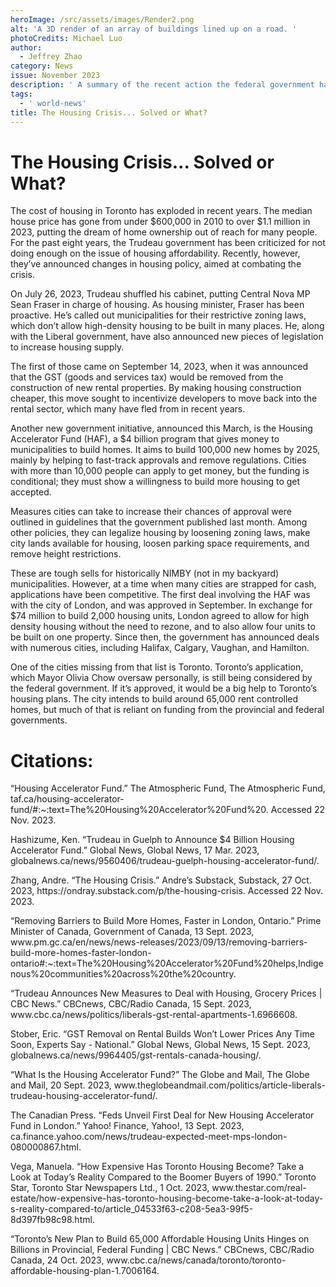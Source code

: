 ```yaml
---
heroImage: /src/assets/images/Render2.png
alt: 'A 3D render of an array of buildings lined up on a road. '
photoCredits: Michael Luo
author:
  - Jeffrey Zhao
category: News
issue: November 2023
description: ' A summary of the recent action the federal government has taken to combat the housing crisis. '
tags:
  - ' world-news'
title: The Housing Crisis... Solved or What?
---
```


# The Housing Crisis... Solved or What?

The cost of housing in Toronto has exploded in recent years. The median house price has gone from under $600,000 in 2010 to over $1.1 million in 2023, putting the dream of home ownership out of reach for many people. For the past eight years, the Trudeau government has been criticized for not doing enough on the issue of housing affordability. Recently, however, they’ve announced changes in housing policy, aimed at combating the crisis.

On July 26, 2023, Trudeau shuffled his cabinet, putting Central Nova MP Sean Fraser in charge of housing. As housing minister, Fraser has been proactive. He’s called out municipalities for their restrictive zoning laws, which don’t allow high-density housing to be built in many places. He, along with the Liberal government, have also announced new pieces of legislation to increase housing supply.

The first of those came on September 14, 2023, when it was announced that the GST (goods and services tax) would be removed from the construction of new rental properties. By making housing construction cheaper, this move sought to incentivize developers to move back into the rental sector, which many have fled from in recent years.

Another new government initiative, announced this March, is the Housing Accelerator Fund (HAF), a $4 billion program that gives money to municipalities to build homes. It aims to build 100,000 new homes by 2025, mainly by helping to fast-track approvals and remove regulations. Cities with more than 10,000 people can apply to get money, but the funding is conditional; they must show a willingness to build more housing to get accepted.

Measures cities can take to increase their chances of approval were outlined in guidelines that the government published last month. Among other policies, they can legalize housing by loosening zoning laws, make city lands available for housing, loosen parking space requirements, and remove height restrictions.

These are tough sells for historically NIMBY (not in my backyard) municipalities. However, at a time when many cities are strapped for cash, applications have been competitive. The first deal involving the HAF was with the city of London, and was approved in September. In exchange for $74 million to build 2,000 housing units, London agreed to allow for high density housing without the need to rezone, and to also allow four units to be built on one property. Since then, the government has announced deals with numerous cities, including Halifax, Calgary, Vaughan, and Hamilton.

One of the cities missing from that list is Toronto. Toronto’s application, which Mayor Olivia Chow oversaw personally, is still being considered by the federal government. If it’s approved, it would be a big help to Toronto’s housing plans. The city intends to build around 65,000 rent controlled homes, but much of that is reliant on funding from the provincial and federal governments.

# Citations:

“Housing Accelerator Fund.” The Atmospheric Fund, The Atmospheric Fund, taf.ca/housing-accelerator-fund/#:\~:text=The%20Housing%20Accelerator%20Fund%20. Accessed 22 Nov. 2023.

Hashizume, Ken. “Trudeau in Guelph to Announce $4 Billion Housing Accelerator Fund.” Global News, Global News, 17 Mar. 2023, globalnews.ca/news/9560406/trudeau-guelph-housing-accelerator-fund/.

Zhang, Andre. “The Housing Crisis.” Andre’s Substack, Substack, 27 Oct. 2023, https\://ondray.substack.com/p/the-housing-crisis. Accessed 22 Nov. 2023.

“Removing Barriers to Build More Homes, Faster in London, Ontario.” Prime Minister of Canada, Government of Canada, 13 Sept. 2023, www\.pm.gc.ca/en/news/news-releases/2023/09/13/removing-barriers-build-more-homes-faster-london-ontario#:\~:text=The%20Housing%20Accelerator%20Fund%20helps,Indigenous%20communities%20across%20the%20country.

“Trudeau Announces New Measures to Deal with Housing, Grocery Prices | CBC News.” CBCnews, CBC/Radio Canada, 15 Sept. 2023, www\.cbc.ca/news/politics/liberals-gst-rental-apartments-1.6966608.

Stober, Eric. “GST Removal on Rental Builds Won’t Lower Prices Any Time Soon, Experts Say - National.” Global News, Global News, 15 Sept. 2023, globalnews.ca/news/9964405/gst-rentals-canada-housing/.

“What Is the Housing Accelerator Fund?” The Globe and Mail, The Globe and Mail, 20 Sept. 2023, www\.theglobeandmail.com/politics/article-liberals-trudeau-housing-accelerator-fund/.

The Canadian Press. “Feds Unveil First Deal for New Housing Accelerator Fund in London.” Yahoo! Finance, Yahoo!, 13 Sept. 2023, ca.finance.yahoo.com/news/trudeau-expected-meet-mps-london-080000867.html.

Vega, Manuela. “How Expensive Has Toronto Housing Become? Take a Look at Today’s Reality Compared to the Boomer Buyers of 1990.” Toronto Star, Toronto Star Newspapers Ltd., 1 Oct. 2023, www\.thestar.com/real-estate/how-expensive-has-toronto-housing-become-take-a-look-at-today-s-reality-compared-to/article_04533f63-c208-5ea3-99f5-8d397fb98c98.html.

“Toronto’s New Plan to Build 65,000 Affordable Housing Units Hinges on Billions in Provincial, Federal Funding | CBC News.” CBCnews, CBC/Radio Canada, 24 Oct. 2023, www\.cbc.ca/news/canada/toronto/toronto-affordable-housing-plan-1.7006164.
